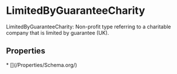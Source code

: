   
# LimitedByGuaranteeCharity

LimitedByGuaranteeCharity: Non-profit type referring to a charitable company that is limited by guarantee (UK).

## Properties

<Grid>
* [](/Properties/Schema.org/)
</Grid>

